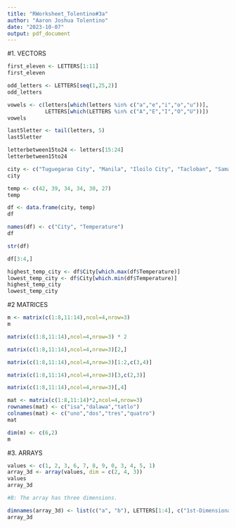 ```yaml
---
title: "RWorksheet_Tolentino#3a"
author: "Aaron Joshua Tolentino"
date: "2023-10-07"
output: pdf_document
---
```

#1. VECTORS
``` r
first_eleven <- LETTERS[1:11]
first_eleven
```

``` r
odd_letters <- LETTERS[seq(1,25,2)]
odd_letters
```


``` r
vowels <- c(letters[which(letters %in% c("a","e","i","o","u"))], 
            LETTERS[which(LETTERS %in% c("A","E","I","O","U"))])
vowels
```


``` r
last5letter <- tail(letters, 5)
last5letter
```

``` r
letterbetween15to24 <- letters[15:24]
letterbetween15to24
```

``` r
city <- c("Tuguegarao City", "Manila", "Iloilo City", "Tacloban", "Samal Island", "Davao City")
city
```

``` r
temp <- c(42, 39, 34, 34, 30, 27)
temp
```

``` r
df <- data.frame(city, temp)
df
```

``` r
names(df) <- c("City", "Temperature")
df
```


``` r
str(df)
```


``` r
df[3:4,]
```

``` r
highest_temp_city <- df$City[which.max(df$Temperature)]
lowest_temp_city <- df$City[which.min(df$Temperature)]
highest_temp_city 
lowest_temp_city 
```


#2 MATRICES

``` r
m <- matrix(c(1:8,11:14),ncol=4,nrow=3)
m
```

``` r
 
matrix(c(1:8,11:14),ncol=4,nrow=3) * 2
```


``` r
matrix(c(1:8,11:14),ncol=4,nrow=3)[2,]
```


``` r
matrix(c(1:8,11:14),ncol=4,nrow=3)[1:2,c(3,4)]
```


``` r
matrix(c(1:8,11:14),ncol=4,nrow=3)[3,c(2,3)]
```


``` r
matrix(c(1:8,11:14),ncol=4,nrow=3)[,4]
```

``` r
mat <- matrix(c(1:8,11:14)*2,ncol=4,nrow=3)
rownames(mat) <- c("isa","dalawa","tatlo")
colnames(mat) <- c("uno","dos","tres","quatro")
mat
```


``` r
dim(m) <- c(6,2)
m
```


#3. ARRAYS
``` r
values <- c(1, 2, 3, 6, 7, 8, 9, 0, 3, 4, 5, 1)
array_3d <- array(values, dim = c(2, 4, 3))
values
array_3d
```
``` r
#B: The array has three dimensions.
```

``` r
dimnames(array_3d) <- list(c("a", "b"), LETTERS[1:4], c("1st-Dimensional Array", "2nd-Dimensional Array", "3rd-Dimensional Array"))
array_3d
```
